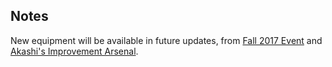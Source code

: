 {{Update/RankingRewards

|new_equipment = Shiden Model 21 Shiden Kai
|new_equipment_2 = Shiden Model 11
|new_equipment_3 = Type 22 Surface Radar Kai 4 (Calibrated Late Model)

|top5_1 = Shiden Model 21 Shiden Kai
|top5_1_x = 1
|top5_2 = Shiden Model 11
|top5_2_x = 1
|top5_3 = Kyoufuu Kai
|top5_3_x = 1
|top5_4 = Type 22 Surface Radar Kai 4 (Calibrated Late Model)
|top5_4_x = 1

|top20_1 = Shiden Model 21 Shiden Kai
|top20_1_x = 1
|top20_2 = Kyoufuu Kai
|top20_2_x = 1
|top20_3 = Type 22 Surface Radar Kai 4 (Calibrated Late Model)
|top20_3_x = 1

|top100_1 = Shiden Model 11
|top100_1_x = 1
|top100_2 = Kyoufuu Kai
|top100_2_x = 1
|top100_3 = Type 22 Surface Radar Kai 4 (Calibrated Late Model)
|top100_3_x = 1

|top500_1 = Shiden Model 11
|top500_1_x = 1
|top500_2 = Type 22 Surface Radar Kai 4 (Calibrated Late Model)
|top500_2_x = 1

|tweet1 = https://twitter.com/KanColle_STAFF/status/924089140609556480
|tweet1_jp = 本日【10/28(土)】夜以降に、月次作戦【九月作戦】結果情報をゲーム画面下【情報】にてお知らせする予定です。また、月次作戦トップランカー提督に贈る武勲褒賞を、同発表以降に順次配信してまいります。※本日褒賞配信される装備群は、今秋以降実装予定の新装備先行実装を含みます。
|tweet1_en = 
|tweet1_tl = 

}}
==Notes==
New equipment will be available in future updates, from [[Fall 2017 Event]] and [[Akashi's Improvement Arsenal]].
